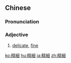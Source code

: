 {{also|精细}}
==Chinese==
{{zh-forms|s=精细}}

===Pronunciation===
{{zh-pron
|m=jīngxì
|c=zing1 sai3
|cat=a
}}

===Adjective===
{{zh-adj}}
# [[delicate]], [[fine]]

[[ko:精細]]
[[hu:精細]]
[[ja:精細]]
[[zh:精細]]